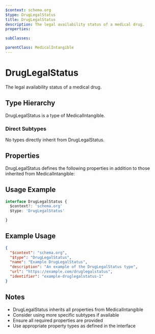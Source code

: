 ```yaml
---
$context: schema.org
$type: DrugLegalStatus
title: DrugLegalStatus
description: The legal availability status of a medical drug.
properties:

subClasses:

parentClass: MedicalIntangible
---
```


# DrugLegalStatus

The legal availability status of a medical drug.

## Type Hierarchy

DrugLegalStatus is a type of MedicalIntangible.

### Direct Subtypes

No types directly inherit from DrugLegalStatus.

## Properties

DrugLegalStatus defines the following properties in addition to those inherited from MedicalIntangible:



## Usage Example

```typescript
interface DrugLegalStatus {
  $context?: 'schema.org'
  $type: 'DrugLegalStatus'

}
```

## Example Usage

```json
{
  "$context": "schema.org",
  "$type": "DrugLegalStatus",
  "name": "Example DrugLegalStatus",
  "description": "An example of the DrugLegalStatus type",
  "url": "https://example.com/druglegalstatus",
  "identifier": "example-druglegalstatus-1"
}
```

## Notes

- DrugLegalStatus inherits all properties from MedicalIntangible
- Consider using more specific subtypes if available
- Ensure all required properties are provided
- Use appropriate property types as defined in the interface
